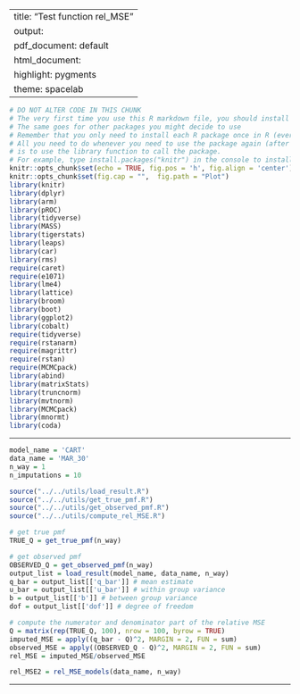 
---
title: "Test function rel_MSE"
output:
  pdf_document: default
  html_document:
    highlight: pygments
    theme: spacelab
---

```r
# DO NOT ALTER CODE IN THIS CHUNK
# The very first time you use this R markdown file, you should install each of the packages below.
# The same goes for other packages you might decide to use
# Remember that you only need to install each R package once in R (ever -- unless you change computers).
# All you need to do whenever you need to use the package again (after restarting the R session),
# is to use the library function to call the package.
# For example, type install.packages("knitr") in the console to install the knitr package. 
knitr::opts_chunk$set(echo = TRUE, fig.pos = 'h', fig.align = 'center')
knitr::opts_chunk$set(fig.cap = "",  fig.path = "Plot")
library(knitr)
library(dplyr)
library(arm)
library(pROC)
library(tidyverse)
library(MASS)
library(tigerstats)
library(leaps)
library(car)
library(rms)
require(caret)
require(e1071)
library(lme4) 
library(lattice)
library(broom)
library(boot)
library(ggplot2)
library(cobalt)
require(tidyverse)
require(rstanarm)
require(magrittr)
require(rstan)
require(MCMCpack)
library(abind)
library(matrixStats)
library(truncnorm)
library(mvtnorm)
library(MCMCpack)
library(mnormt)
library(coda)
```

* * *
```r
model_name = 'CART'
data_name = 'MAR_30'
n_way = 1
n_imputations = 10
```

```r
source("../../utils/load_result.R")
source("../../utils/get_true_pmf.R")
source("../../utils/get_observed_pmf.R")
source("../../utils/compute_rel_MSE.R")
```

```r
# get true pmf
TRUE_Q = get_true_pmf(n_way)

# get observed pmf
OBSERVED_Q = get_observed_pmf(n_way)
output_list = load_result(model_name, data_name, n_way)
q_bar = output_list[['q_bar']] # mean estimate
u_bar = output_list[['u_bar']] # within group variance
b = output_list[['b']] # between group variance
dof = output_list[['dof']] # degree of freedom

# compute the numerator and denominator part of the relative MSE
Q = matrix(rep(TRUE_Q, 100), nrow = 100, byrow = TRUE)
imputed_MSE = apply((q_bar - Q)^2, MARGIN = 2, FUN = sum)
observed_MSE = apply((OBSERVED_Q - Q)^2, MARGIN = 2, FUN = sum)
rel_MSE = imputed_MSE/observed_MSE
```

```r
rel_MSE2 = rel_MSE_models(data_name, n_way)
```


* * *



